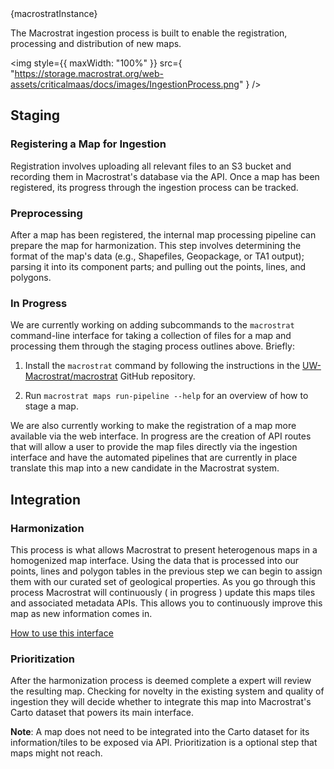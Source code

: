 
<PageHeader title="Ingestion" showSiteName={false}>
  <span className="subtitle">
    <span className="tertiary">{macrostratInstance}</span>
  </span>
</PageHeader>

The Macrostrat ingestion process is built to enable the registration, processing and distribution of new maps.

<img
  style={{ maxWidth: "100%" }}
  src={
    "https://storage.macrostrat.org/web-assets/criticalmaas/docs/images/IngestionProcess.png"
  }
/>

## Staging

### Registering a Map for Ingestion

Registration involves uploading all relevant files to an S3 bucket and
recording them in Macrostrat's database via the API. Once a map has been
registered, its progress through the ingestion process can be tracked.

### Preprocessing

After a map has been registered, the internal map processing pipeline can
prepare the map for harmonization. This step involves determining the format
of the map's data (e.g., Shapefiles, Geopackage, or TA1 output); parsing it
into its component parts; and pulling out the points, lines, and polygons.

### In Progress

We are currently working on adding subcommands to the `macrostrat`
command-line interface for taking a collection of files for a map and
processing them through the staging process outlines above. Briefly:

1. Install the `macrostrat` command by following the instructions in the
   [UW-Macrostrat/macrostrat](https://github.com/UW-Macrostrat/macrostrat)
   GitHub repository.

2. Run `macrostrat maps run-pipeline --help` for an overview of how to
   stage a map.

We are also currently working to make the registration of a map more available via the web interface. In progress are the
creation of API routes that will allow a user to provide the map files directly via the ingestion interface and have the
automated pipelines that are currently in place translate this map into a new candidate in the Macrostrat system.

## Integration

### Harmonization

This process is what allows Macrostrat to present heterogenous maps in a homogenized map interface. Using the data that
is processed into our points, lines and polygon tables in the previous step we can begin to assign them with our curated
set of geological properties. As you go through this process Macrostrat will continuously ( in progress ) update this maps
tiles and associated metadata APIs. This allows you to continuously improve this map as new information comes in.

[How to use this interface](/docs/ingestion/harmonization)

### Prioritization

After the harmonization process is deemed complete a expert will review the resulting map. Checking for novelty in the existing
system and quality of ingestion they will decide whether to integrate this map into Macrostrat's Carto dataset that powers
its main interface.

**Note**: A map does not need to be integrated into the Carto dataset for its information/tiles to be exposed via API.
Prioritization is a optional step that maps might not reach.
